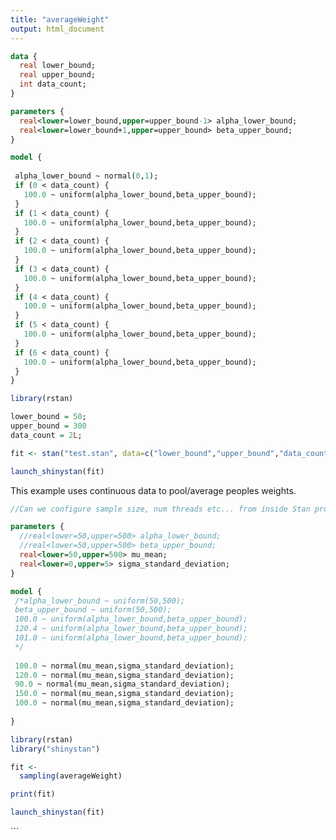 ```yaml
---
title: "averageWeight"
output: html_document
---
```

```stan
data {
  real lower_bound;
  real upper_bound;
  int data_count;
}

parameters { 
  real<lower=lower_bound,upper=upper_bound-1> alpha_lower_bound;  
  real<lower=lower_bound+1,upper=upper_bound> beta_upper_bound;
} 

model { 
 
 alpha_lower_bound ~ normal(0,1);
 if (0 < data_count) {
   100.0 ~ uniform(alpha_lower_bound,beta_upper_bound);
 }
 if (1 < data_count) {
   100.0 ~ uniform(alpha_lower_bound,beta_upper_bound);
 }
 if (2 < data_count) {
   100.0 ~ uniform(alpha_lower_bound,beta_upper_bound);
 }
 if (3 < data_count) {
   100.0 ~ uniform(alpha_lower_bound,beta_upper_bound);
 }
 if (4 < data_count) {
   100.0 ~ uniform(alpha_lower_bound,beta_upper_bound);
 }
 if (5 < data_count) {
   100.0 ~ uniform(alpha_lower_bound,beta_upper_bound);
 }
 if (6 < data_count) {
   100.0 ~ uniform(alpha_lower_bound,beta_upper_bound);
 }
}

```


```r
library(rstan)

lower_bound = 50;
upper_bound = 300
data_count = 2L;

fit <- stan("test.stan", data=c("lower_bound","upper_bound","data_count"), iter=1000, chains= 1)

launch_shinystan(fit)
```



This example uses continuous data to pool/average peoples weights. 
```stan
//Can we configure sample size, num threads etc... from inside Stan program? 

parameters { 
  //real<lower=50,upper=500> alpha_lower_bound;  
  //real<lower=50,upper=500> beta_upper_bound;
  real<lower=50,upper=500> mu_mean;
  real<lower=0,upper=5> sigma_standard_deviation;
} 

model { 
 /*alpha_lower_bound ~ uniform(50,500);
 beta_upper_bound ~ uniform(50,500);
 100.0 ~ uniform(alpha_lower_bound,beta_upper_bound);
 120.4 ~ uniform(alpha_lower_bound,beta_upper_bound);
 101.0 ~ uniform(alpha_lower_bound,beta_upper_bound);
 */
 
 100.0 ~ normal(mu_mean,sigma_standard_deviation);
 120.0 ~ normal(mu_mean,sigma_standard_deviation);
 90.0 ~ normal(mu_mean,sigma_standard_deviation);
 150.0 ~ normal(mu_mean,sigma_standard_deviation);
 100.0 ~ normal(mu_mean,sigma_standard_deviation);
 
}
```


```r
library(rstan)
library("shinystan")

fit <-
  sampling(averageWeight)

print(fit)

launch_shinystan(fit)
```
```
